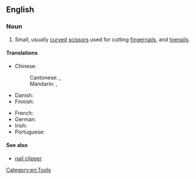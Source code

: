 ==English==

===Noun===
{{en-plural noun}}

# Small, usually [[curved]] [[scissors]] used for cutting [[fingernails]], and [[toenails]].

====Translations====
{{trans-top|small scissors}}
* Chinese:
*: Cantonese: {{t|yue|指甲鉗|sc=Hani}}, {{t|yue|指甲钳|tr=zi2 gaap3 kim4-2|sc=Hani}}
*: Mandarin: {{t+|cmn|指甲剪|tr=zhǐjiajiǎn|sc=Hani}}, {{t+|cmn|指甲刀|tr=zhǐjiadāo|sc=Hani}}
* Danish: {{t-needed|da}}
* Finnish: {{t+|fi|kynsisakset}}
{{trans-mid}}
* French: {{t|fr|ciseaux à ongles|m}}
* German: {{t+|de|Nagelschere|f}}
* Irish: {{t|ga|siosúr ingne|m}}
* Portuguese: {{t-needed|pt}}
{{trans-bottom}}

====See also====
* [[nail clipper]]

[[Category:en:Tools]]